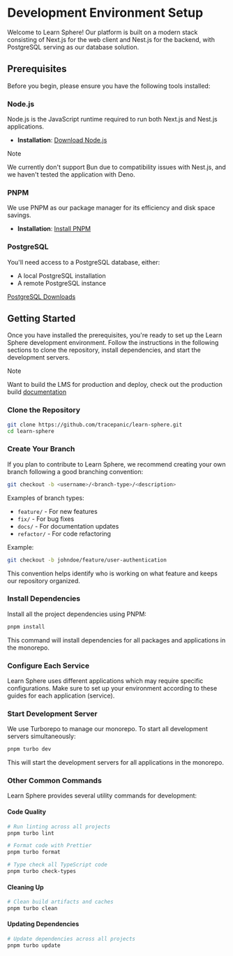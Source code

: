 
# Development Environment Setup

Welcome to Learn Sphere! Our platform is built on a modern stack consisting of
Next.js for the web client and Nest.js for the backend, with PostgreSQL serving
as our database solution.

## Prerequisites

Before you begin, please ensure you have the following tools installed:

### Node.js

Node.js is the JavaScript runtime required to run both Next.js and Nest.js
applications.

- **Installation**: [Download Node.js](https://nodejs.org/)

> [!NOTE]
>
> We currently don't support Bun due to compatibility issues with Nest.js, and
> we haven't tested the application with Deno.

### PNPM

We use PNPM as our package manager for its efficiency and disk space savings.

- **Installation**: [Install PNPM](https://pnpm.io/installation)

### PostgreSQL

You'll need access to a PostgreSQL database, either:

- A local PostgreSQL installation
- A remote PostgreSQL instance

[PostgreSQL Downloads](https://www.postgresql.org/download/)

## Getting Started

Once you have installed the prerequisites, you're ready to set up the Learn
Sphere development environment. Follow the instructions in the following
sections to clone the repository, install dependencies, and start the
development servers.

> [!NOTE]
>
> Want to build the LMS for production and deploy, check out the production
> build [documentation](#)

<Steps>

### Clone the Repository

```bash
git clone https://github.com/tracepanic/learn-sphere.git
cd learn-sphere
```

### Create Your Branch

If you plan to contribute to Learn Sphere, we recommend creating your own branch
following a good branching convention:

```bash
git checkout -b <username>/<branch-type>/<description>
```

Examples of branch types:

- `feature/` - For new features
- `fix/` - For bug fixes
- `docs/` - For documentation updates
- `refactor/` - For code refactoring

Example:

```bash
git checkout -b johndoe/feature/user-authentication
```

This convention helps identify who is working on what feature and keeps our
repository organized.

### Install Dependencies

Install all the project dependencies using PNPM:

```bash
pnpm install
```

This command will install dependencies for all packages and applications in the
monorepo.

### Configure Each Service

Learn Sphere uses different applications which may require specific
configurations. Make sure to set up your environment according to these guides
for each application (service).

<Cards>
  <Cards.Card title="LMS Backend" href="/docs/devs/setup/backend" />
  <Cards.Card title="LMS Web Client" href="#" />
  <Cards.Card title="Learn Sphere Website" href="#" />
</Cards>

### Start Development Server

We use Turborepo to manage our monorepo. To start all development servers
simultaneously:

```bash
pnpm turbo dev
```

This will start the development servers for all applications in the monorepo.

### Other Common Commands

Learn Sphere provides several utility commands for development:

#### Code Quality

```bash
# Run linting across all projects
pnpm turbo lint

# Format code with Prettier
pnpm turbo format

# Type check all TypeScript code
pnpm turbo check-types
```

#### Cleaning Up

```bash
# Clean build artifacts and caches
pnpm turbo clean
```

#### Updating Dependencies

```bash
# Update dependencies across all projects
pnpm turbo update
```

</Steps>
